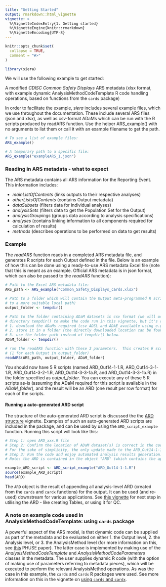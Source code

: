 ```yaml
---
title: "Getting Started"
output: rmarkdown::html_vignette
vignette: >
  %\VignetteIndexEntry{1. Getting started}
  %\VignetteEngine{knitr::rmarkdown}
  %\VignetteEncoding{UTF-8}
---
```


```r
knitr::opts_chunk$set(
  collapse = TRUE,
  comment = "#>"
)
```

```r
library(siera)
```

We will use the following example to get started:

A modified *CDISC Common Safety Displays* ARS metadata (xlsx format, with example dynamic AnalysisMethodCodeTemplate R code handling operations, based on functions from the `cards` package)

In order to facilitate the example, _siera_ includes several example files, which we use throughout the documentation.  These include several ARS files (json and xlsx), as well as csv-format ADaMs which can be run with the R scripts produced by readARS function. Use the helper ARS_example() with no arguments to list them or call it with an example filename to get the path.

```r
# To see a list of example files:
ARS_example()

# A temporary path to a specific file:
ARS_example("exampleARS_1.json")
```

### Reading in ARS metadata - what to expect

The ARS metadata contains all ARS information for the Reporting Event. This information includes:

- _mainListOfContents_ (links outputs to their respective analyses)
- _otherListsOfContents_ (contains Output metadata)
- _dataSubsets_ (filters data for individual analyses)
- _analysisSets_ (filters data to get the Population Set for the Output)
- _analysisGroupings_ (groups data according to analysis specifications)
- _analyses_ (contains linking information to all components required for calculation of results)
- _methods_ (describes operations to be performed on data to get results)



### Example 

The _readARS_ function reads in a completed ARS metadata file, and generates R scripts for each Output defined in the file.  Below is an example of how this can be done using a ready-to-use ARS metadata Excel file (note that this is meant as an example.  Official ARS metadata is in json format, which can also be passed to the _readARS_ function):

```r
# Path to the Excel ARS metadata file:
ARS_path <- ARS_example("Common_Safety_Displays_cards.xlsx")

# Path to a folder which will contain the Output meta-programmed R scripts (recommended to update
# to a more suitable local path)
output_folder <- tempdir()

# Path to the folder containing ADaM datasets in csv format (we will use temporary
# directory tempdir() to make the code run in this vignette, but it's recommended to
# 1. download the ADaMs required (csv ADSL and ADAE available using e.g. ARS_example("ADSL.csv"))
# 2. store it in a folder (the directly downloaded location can be found using dirname(ARS_example("ADSL.csv")), for example.  Use this location, or manually store the ADaM somewhere else)
# 3. use the folder path instead of tempdir() below.
ADaM_folder <- tempdir()

# run the readARS function with these 3 parameters.  This creates R scripts
# (1 for each Output in output_folder)
readARS(ARS_path, output_folder, ADaM_folder)
```

You should now have 5 R scripts (named ARD_Out14-1-1.R, ARD_Out14-3-1-1.R, ARD_Out14-3-2-1.R, ARD_Out14-3-3-1a.R, and ARD_Out14-3-3-1b.R) in the folder specified as _output_folder_.  You can execute any of these 5 R scripts as-is (assuming the ADaM required for this script is available in the _ADaM_folder_), and the result will be an ARD (one result per row format) for each of the scripts.  

#### Running a auto-generated ARD script
The structure of the auto-generated ARD script is discussed the the [ARD structure](ARD_script_structure.html) vignette.  Examples of such an auto-generated ARD scripts are included in the package, and can be used by using the `ARD_script_example` function. Running this script will look like this:

```r
# Step 1: open ARD_xxx.R file
# Step 2: Confirm the location of ADaM dataset(s) is correct in the code section "Load ADaM".
# For the sake of simplicity, the only update made to the ARD_Out14-1-1.R script was to point to the ADaM folder to ARS_example("ADSL.csv")
# Step 3: Run the code and enjoy automated analysis results generation.
# Note: the ARD is contained in the object "ARD" (which contains the appended) mini-ARDs from all individual Analyses ARDs.

example_ARD_script <- ARD_script_example("ARD_Out14-1-1.R")
source(example_ARD_script)
head(ARD)
```

The `ARD` object is the result of appending all analysis-level ARD (created from the `cards` and `cardx` functions) for the output.  It can be used (and re-used) downstream for various applications.  See [this vignette](apply-ARD.html) for next step in utilising the ARD - like creating Tables, or using it for QC.

### A note on example code used in AnalysisMethodCodeTemplate: using `cards` package

A powerful aspect of the ARS model, is that dynamic code can be supplied as part of the metadata and be evaluated on either 1. the Output level, 2. the Analysis level, or 3. the AnalysisMethod level (for more information on this, see [this](https://www.lexjansen.com/phuse-us/2025/ds/PAP_DS09.pdf) PHUSE paper).  The latter case is implemented by making use of the _AnalysisMethodCodeTemplate_ and _AnalysisMethodCodeParameters_ classes in the metadata.  The user supplies dynamic R code (with the option of making use of parameters referring to metadata pieces), which will be executed to perform the relevant AnalysisMethod operations.  As was the case in this example, the `cards` and `cardx` R packages were used. See more information on this in the vignette on [using `cards` and `cardx`](using-cards.html).
